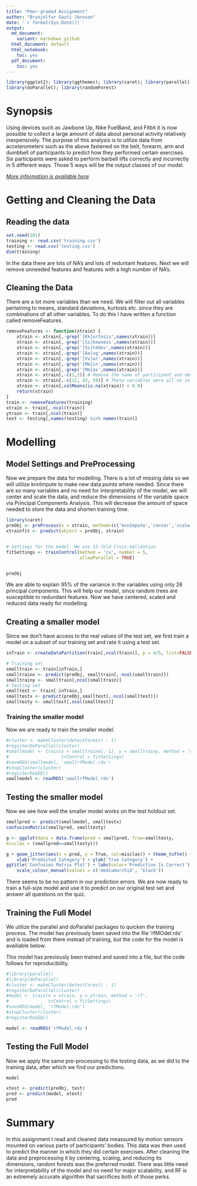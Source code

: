 ```yaml
---
title: "Peer-graded Assignment"
author: "Brynjólfur Gauti Jónsson"
date: '`r format(Sys.Date())`'
output:
  md_document:
    variant: markdown_github
  html_document: default
  html_notebook:
    toc: yes
  pdf_document:
    toc: yes
---
```

```r
library(ggplot2); library(ggthemes); library(caret); library(parallel) 
library(doParallel); library(randomForest)
```

# Synopsis

Using devices such as Jawbone Up, Nike FuelBand, and Fitbit it is now possible to collect a large amount of data about personal activity relatively inexpensively. The purpose of this analysis is to utilize data from accelerometers such as the above fastened on the belt, forearm, arm and dumbbell of participants to predict how they performed certain exercises. Six participants were asked to perform barbell lifts correctly and incorrectly in 5 different ways. Those 5 ways will be the output classes of our model.

*[More information is available here]( http://web.archive.org/web/20161224072740/http:/groupware.les.inf.puc-rio.br/har)*

# Getting and Cleaning the Data

## Reading the data
```r
set.seed(101)
training <- read.csv('training.csv')
testing <- read.csv('testing.csv')
dim(training)
```

In the data there are lots of NA’s and lots of reduntant features. Next we will remove unneeded features and features with a high number of NA's.

## Cleaning the Data

There are a lot more variables than we need. We will filter out all variables pertaining to means, standard deviations, kurtosis etc. since they are combinations of all other variables. To do this I have written a function called removeFeatures.

```r
removeFeatures <- function(xtrain) {
    xtrain <- xtrain[,-grep('[Kk]urtosis',names(xtrain))]
    xtrain <- xtrain[,-grep('[Ss]kewness',names(xtrain))]
    xtrain <- xtrain[,-grep('[Ss]tddev',names(xtrain))]
    xtrain <- xtrain[,-grep('[Aa]vg',names(xtrain))]
    xtrain <- xtrain[,-grep('[Vv]ar',names(xtrain))]
    xtrain <- xtrain[,-grep('[Mm]in',names(xtrain))]
    xtrain <- xtrain[,-grep('[Mm]ax',names(xtrain))]
    xtrain <- xtrain[,-c(1,2)] # Remove the name of participant and obs. number.
    xtrain <- xtrain[,-c(12, 43, 59)] # These variables were all na in the test set.
    xtrain <- xtrain[,colMeans(is.na(xtrain)) < 0.9]
    return(xtrain)
}
train <- removeFeatures(training)
xtrain <- train[,-ncol(train)]
ytrain <- train[,ncol(train)]
test <- testing[,names(testing) %in% names(train)] 
```

\newpage

# Modelling

## Model Settings and PreProcessing

Now we prepare the data for modelling. There is a lot of missing data so we will utilize knnImpute to make new data points where needed. Since there are so many variables and no need for interpretability of the model, we will center and scale the data, and reduce the dimensions of the variable space via Principal Components Analysis. This will decrease the amount of space needed to store the data and shorten training time.

```r
library(caret)
preObj <- preProcess(x = xtrain, method=(c('knnImpute','center','scale', 'pca')))
xtrainfit <- predict(object = preObj, xtrain)


# Settings for the model. We use 15-fold Cross-Validation
fitSettings <- trainControl(method = 'cv', number = 5,
                            allowParallel = TRUE)


preObj
```

We are able to explain 95% of the variance in the variables using only 26 principal components. This will help our model, since random trees are susceptible to redundant features. Now we have centered, scaled and reduced data ready for modelling.

## Creating a smaller model


Since we don’t have access to the real values of the test set, we first train a model on a subset of our training set and rate it using a test set.
```r
inTrain <- createDataPartition(train[,ncol(train)], p = 4/5, list=FALSE)

# Training set
smalltrain <- train[inTrain,]
smalltrainx <- predict(preObj, smalltrain[,-ncol(smalltrain)])
smalltrainy <- smalltrain[,ncol(smalltrain)]
# Testing set
smalltest <- train[-inTrain,]
smalltestx <- predict(preObj,smalltest[,-ncol(smalltest)]) 
smalltesty <- smalltest[,ncol(smalltest)]
```

\newpage

### Training the smaller model

Now we are ready to train the smaller model.
```r
#cluster <- makeCluster(detectCores() - 1)
#registerDoParallel(cluster)
#smallmodel <- train(x = smalltrainx[,-1], y = smalltrainy, method = 'rf',
#                    trControl = fitSettings)
#saveRDS(smallmodel, 'smallrfModel.rds')
#stopCluster(cluster)
#registerDoSEQ()
smallmodel <- readRDS('smallrfModel.rds')
```

## Testing the smaller model

Now we see how well the smaller model works on the test holdout set.

```r
smallpred <- predict(smallmodel, smalltestx) 
confusionMatrix(smallpred, smalltesty)
```

\newpage

```r
g <- ggplot(data = data.frame(pred = smallpred, True=smalltesty,
misclas = (smallpred==smalltesty)))

g + geom_jitter(aes(x = pred, y = True, col=misclas)) + theme_tufte() +
    xlab('Predicted Category') + ylab('True Category') +
ggtitle('Confusion Matrix Plot') + labs(color='Prediction Is Correct') +
    scale_colour_manual(values = c('mediumorchid', 'black'))
```

There seems to be no pattern in our prediction errors. We are now ready to train a full-size model and use it to predict on our original test set and answer all questions on the quiz.


\newpage

## Training the Full Model

We utilize the parallel and doParallel packages to quicken the training process. The model has previously been saved into the file ‘rfMOdel.rds’ and is loaded from there instead of training, but the code for the model is availiable below.

This model has previously been trained and saved into a file, but the code follows for reproducibility.

```r
#library(parallel)
#library(doParallel)
#cluster <- makeCluster(detectCores() - 1)
#registerDoParallel(cluster)
#model <- train(x = xtrain, y = ytrain, method = 'rf',
#               trControl = fitSettings)
#saveRDS(model, 'rfModel.rds')
#stopCluster(cluster)
#registerDoSEQ()

model <- readRDS('rfModel.rds')
```




## Testing the Full Model

Now we apply the same pre-processing to the testing data, as we did to the training data, after which we find our predictions.
```r

model

xtest <- predict(preObj, test)
pred <- predict(model, xtest)
pred

```

# Summary

In this assignment I read and cleaned data meassured by motion sensors mounted on various parts of participants' bodies. This data was then used to predict the manner in which they did certain exercises. After cleaning the data and preprocessing it by centering, scaling, and reducing its dimensions, random forests was the preferred model. There was little need for interpretability of the model and no need for major scalability, and RF is an extremely accurate algorithm that sacrifices both of those perks.


